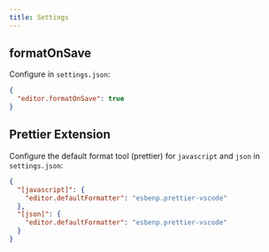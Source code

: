 ```yaml
---
title: Settings
---
```


## formatOnSave

Configure in `settings.json`:

```json
{
  "editor.formatOnSave": true
}
```

## Prettier Extension

Configure the default format tool (prettier) for `javascript` and `json` in `settings.json`:

```json
{
  "[javascript]": {
    "editor.defaultFormatter": "esbenp.prettier-vscode"
  },
  "[json]": {
    "editor.defaultFormatter": "esbenp.prettier-vscode"
  }
}
```
